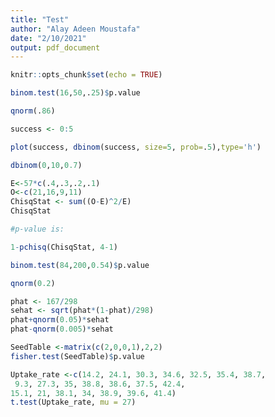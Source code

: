 ```yaml
---
title: "Test"
author: "Alay Adeen Moustafa"
date: "2/10/2021"
output: pdf_document
---
```


```r
knitr::opts_chunk$set(echo = TRUE)
```


```r
binom.test(16,50,.25)$p.value
```


```r
qnorm(.86)
```

```r
success <- 0:5

plot(success, dbinom(success, size=5, prob=.5),type='h')
```

```r
dbinom(0,10,0.7)
```

```r
E<-57*c(.4,.3,.2,.1)
O<-c(21,16,9,11)
ChisqStat <- sum((O-E)^2/E)
ChisqStat

#p-value is:

1-pchisq(ChisqStat, 4-1)
```



```r
binom.test(84,200,0.54)$p.value
```

```r
qnorm(0.2)
```

```r
phat <- 167/298
sehat <- sqrt(phat*(1-phat)/298)
phat+qnorm(0.05)*sehat
phat-qnorm(0.005)*sehat
```

```r
SeedTable <-matrix(c(2,0,0,1),2,2)
fisher.test(SeedTable)$p.value
```

```r
Uptake_rate <-c(14.2, 24.1, 30.3, 34.6, 32.5, 35.4, 38.7, 
 9.3, 27.3, 35, 38.8, 38.6, 37.5, 42.4, 
15.1, 21, 38.1, 34, 38.9, 39.6, 41.4)
t.test(Uptake_rate, mu = 27)
```

```r

```


